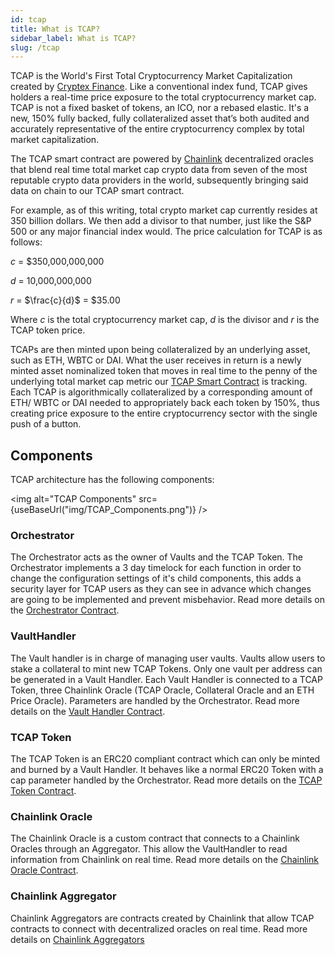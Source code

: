 ```yaml
---
id: tcap
title: What is TCAP?
sidebar_label: What is TCAP?
slug: /tcap
---
```



<link
  rel="stylesheet"
  href="https://cdn.jsdelivr.net/npm/katex@0.12.0/dist/katex.min.css"
  integrity="sha384-AfEj0r4/OFrOo5t7NnNe46zW/tFgW6x/bCJG8FqQCEo3+Aro6EYUG4+cU+KJWu/X"
  crossorigin="anonymous"
/>

TCAP is the World's First Total Cryptocurrency Market Capitalization created by [Cryptex Finance](https://cryptex.finance). Like a conventional index fund, TCAP gives holders a real-time price exposure to the total cryptocurrency market cap. TCAP is not a fixed basket of tokens, an ICO, nor a rebased elastic. It's a new, 150% fully backed, fully collateralized asset that’s both audited and accurately representative of the entire cryptocurrency complex by total market capitalization.

The TCAP smart contract are powered by [Chainlink](https://chain.link/) decentralized oracles that blend real time total market cap crypto data from seven of the most reputable crypto data providers in the world, subsequently bringing said data on chain to our TCAP smart contract.

For example, as of this writing, total crypto market cap currently resides at 350 billion dollars. We then add a divisor to that number, just like the S&P 500 or any major financial index would. The price calculation for TCAP is as follows:

$c$ = \$350,000,000,000

$d$ = 10,000,000,000

$r$ = $\frac{c}{d}$ = \$35.00

Where $c$ is the total cryptocurrency market cap, $d$ is the divisor and $r$ is the TCAP token price.

TCAPs are then minted upon being collateralized by an underlying asset, such as ETH, WBTC or DAI. What the user receives in return is a newly minted asset nominalized token that moves in real time to the penny of the underlying total market cap metric our [TCAP Smart Contract](#TODO) is tracking. Each TCAP is algorithmically collateralized by a corresponding amount of ETH/ WBTC or DAI needed to appropriately back each token by 150%, thus creating price exposure to the entire cryptocurrency sector with the single push of a button.

## Components

TCAP architecture has the following components:

<img alt="TCAP Components" src={useBaseUrl("img/TCAP_Components.png")} />

### Orchestrator

The Orchestrator acts as the owner of Vaults and the TCAP Token. The Orchestrator implements a 3 day timelock for each function in order to change the configuration settings of it's child components, this adds a security layer for TCAP users as they can see in advance which changes are going to be implemented and prevent misbehavior. Read more details on the [Orchestrator Contract](contracts/orchestrator).

### VaultHandler

The Vault handler is in charge of managing user vaults. Vaults allow users to stake a collateral to mint new TCAP Tokens. Only one vault per address can be generated in a Vault Handler. Each Vault Handler is connected to a TCAP Token, three Chainlink Oracle (TCAP Oracle, Collateral Oracle and an ETH Price Oracle). Parameters are handled by the Orchestrator. Read more details on the [Vault Handler Contract](contracts/ivaulthandler).

### TCAP Token

The TCAP Token is an ERC20 compliant contract which can only be minted and burned by a Vault Handler. It behaves like a normal ERC20 Token with a cap parameter handled by the Orchestrator. Read more details on the [TCAP Token Contract](contracts/tcap).

### Chainlink Oracle

The Chainlink Oracle is a custom contract that connects to a Chainlink Oracles through an Aggregator. This allow the VaultHandler to read information from Chainlink on real time. Read more details on the [Chainlink Oracle Contract](contracts/chainlink).

### Chainlink Aggregator

Chainlink Aggregators are contracts created by Chainlink that allow TCAP contracts to connect with decentralized oracles on real time. Read more details on [Chainlink Aggregators](https://docs.chain.link/docs/get-the-latest-price)
